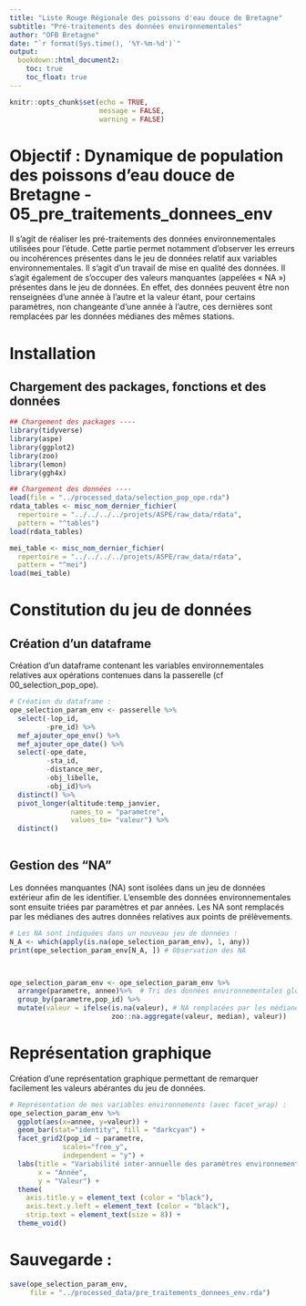 ```yaml
---
title: "Liste Rouge Régionale des poissons d'eau douce de Bretagne"
subtitle: "Pré-traitements des données environnementales"
author: "OFB Bretagne"
date: "`r format(Sys.time(), '%Y-%m-%d')`"
output:
  bookdown::html_document2:
    toc: true
    toc_float: true
---
```


```r
knitr::opts_chunk$set(echo = TRUE,
                      message = FALSE,
                      warning = FALSE)
```

# Objectif : Dynamique de population des poissons d'eau douce de Bretagne - 05_pre_traitements_donnees_env

Il s’agit de réaliser les pré-traitements des données environnementales utilisées pour l’étude. Cette partie permet notamment d’observer les erreurs ou incohérences présentes dans le jeu de données relatif aux variables environnementales. Il s'agit d'un travail de mise en qualité des données. Il s'agit également de s’occuper des valeurs manquantes (appelées « NA ») présentes dans le jeu de données. En effet, des données peuvent être non renseignées d’une année à l’autre et la valeur étant, pour certains paramètres, non changeante d’une année à l’autre, ces dernières sont remplacées par les données médianes des mêmes stations. 

# Installation 
## Chargement des packages, fonctions et des données
```r

## Chargement des packages ----
library(tidyverse)
library(aspe)
library(ggplot2)
library(zoo)
library(lemon)
library(ggh4x)

## Chargement des données ----
load(file = "../processed_data/selection_pop_ope.rda")
rdata_tables <- misc_nom_dernier_fichier(
  repertoire = "../../../../projets/ASPE/raw_data/rdata",
  pattern = "^tables")
load(rdata_tables)

mei_table <- misc_nom_dernier_fichier(
  repertoire = "../../../../projets/ASPE/raw_data/rdata",
  pattern = "^mei")
load(mei_table)

```

# Constitution du jeu de données

## Création d'un dataframe

Création d'un dataframe contenant les variables environnementales relatives aux opérations contenues dans la passerelle (cf 00_selection_pop_ope).  

```r
# Création du dataframe : 
ope_selection_param_env <- passerelle %>% 
  select(-lop_id,
         -pre_id) %>% 
  mef_ajouter_ope_env() %>% 
  mef_ajouter_ope_date() %>% 
  select(-ope_date,
         -sta_id,
         -distance_mer,
         -obj_libelle,
         -obj_id)%>%
  distinct() %>% 
  pivot_longer(altitude:temp_janvier,
               names_to = "parametre",
               values_to= "valeur") %>% 
  distinct()
  
```

## Gestion des "NA"

Les données manquantes (NA) sont isolées dans un jeu de données extérieur afin de les identifier. L'ensemble des données environnementales sont ensuite triées par paramètres et par années. Les NA sont remplacés par les médianes des autres données relatives aux points de prélèvements. 

```r
# Les NA sont indiquées dans un nouveau jeu de données : 
N_A <- which(apply(is.na(ope_selection_param_env), 1, any)) 
print(ope_selection_param_env[N_A, ]) # Observation des NA



ope_selection_param_env <- ope_selection_param_env %>% 
  arrange(parametre, annee)%>%  # Tri des données environnementales globales
  group_by(parametre,pop_id) %>%
  mutate(valeur = ifelse(is.na(valeur), # NA remplacées par les médianes
                         zoo::na.aggregate(valeur, median), valeur))

```

# Représentation graphique 

Création d'une représentation graphique permettant de remarquer facilement les valeurs abérantes du jeu de données. 

```r
# Représentation de mes variables environnements (avec facet_wrap) : 
ope_selection_param_env %>% 
  ggplot(aes(x=annee, y=valeur)) +
  geom_bar(stat="identity", fill = "darkcyan") +
  facet_grid2(pop_id ~ parametre,
             scales="free_y",
             independent = "y") +
  labs(title = "Variabilité inter-annuelle des paramètres environnementaux", 
       x = "Année", 
       y = "Valeur") +
  theme(
    axis.title.y = element_text (color = "black"),
    axis.text.y.left = element_text (color = "black"),
    strip.text = element_text(size = 8)) +
  theme_void()

```



# Sauvegarde : 
```r
save(ope_selection_param_env,
     file = "../processed_data/pre_traitements_donnees_env.rda")
```

